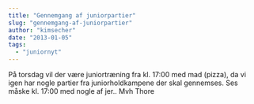 ```yaml
---
title: "Gennemgang af juniorpartier"
slug: "gennemgang-af-juniorpartier"
author: "kimsecher"
date: "2013-01-05"
tags: 
  - "juniornyt"
---
```


På torsdag vil der være juniortræning fra kl. 17:00 med mad (pizza), da vi igen har nogle partier fra juniorholdkampene der skal gennemses. Ses måske kl. 17:00 med nogle af jer.. Mvh Thore
